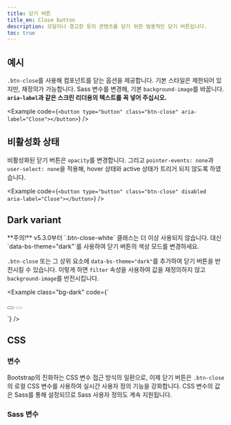 ```yaml
---
title: 닫기 버튼
title_en: Close button
description: 모달이나 경고창 등의 콘텐츠를 닫기 위한 범용적인 닫기 버튼입니다.
toc: true
---
```


## 예시

`.btn-close`를 사용해 컴포넌트를 닫는 옵션을 제공합니다. 기본 스타일은 제한되어 있지만, 재정의가 가능합니다. Sass 변수를 변경해, 기본 `background-image`를 바꿉니다. **`aria-label`과 같은 스크린 리더용의 텍스트를 꼭 넣어 주십시오.**

<Example code={`<button type="button" class="btn-close" aria-label="Close"></button>`} />

## 비활성화 상태

비활성화된 닫기 버튼은 `opacity`를 변경합니다. 그리고 `pointer-events: none`과 `user-select: none`을 적용해, hover 상태와 active 상태가 트리거 되지 않도록 하였습니다.

<Example code={`<button type="button" class="btn-close" disabled aria-label="Close"></button>`} />

## Dark variant

<DeprecatedIn version="5.3.0" />

<Callout type="warning">
**주의!** v5.3.0부터 `.btn-close-white` 클래스는 더 이상 사용되지 않습니다. 대신 `data-bs-theme="dark"`를 사용하여 닫기 버튼의 색상 모드를 변경하세요.
</Callout>

`.btn-close` 또는 그 상위 요소에 `data-bs-theme="dark"`를 추가하여 닫기 버튼을 반전시킬 수 있습니다. 이렇게 하면 `filter` 속성을 사용하여 값을 재정의하지 않고 `background-image`를 반전시킵니다.

<Example class="bg-dark" code={`<div data-bs-theme="dark">
  <button type="button" class="btn-close" aria-label="Close"></button>
  <button type="button" class="btn-close" disabled aria-label="Close"></button>
</div>`} />

## CSS

### 변수

<AddedIn version="5.3.0" />

Bootstrap의 진화하는 CSS 변수 접근 방식의 일환으로, 이제 닫기 버튼은 `.btn-close`의 로컬 CSS 변수를 사용하여 실시간 사용자 정의 기능을 강화합니다. CSS 변수의 값은 Sass를 통해 설정되므로 Sass 사용자 정의도 계속 지원됩니다.

<ScssDocs name="close-css-vars" file="scss/_close.scss" />

### Sass 변수

<ScssDocs name="close-variables" file="scss/_variables.scss" />
